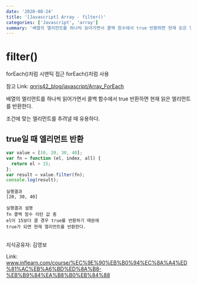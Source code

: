```yaml
---
date: '2020-08-24'
title: '[Javascript] Array - filter()'
categories: ['Javascript', 'array']
summary: '배열의 엘리먼트를 하나씩 읽어가면서 콜백 함수에서 true 반환하면 현재 읽은 엘리먼트를 반환한다.'
---
```


# filter()

forEach()처럼 시맨틱 접근
forEach()처럼 사용

참고 Link: <a href='https://qnrjs42_blog/javascript/Array_ForEach' target='_blank' rel='noreferrer noopener'>qnrjs42_blog/javascript/Array_ForEach</a>

배열의 엘리먼트를 하나씩 읽어가면서
콜백 함수에서 true 반환하면 현재 읽은 엘리먼트를 반환한다.

조건에 맞는 엘리먼트를 추려낼 때 유용하다.

## true일 때 엘리먼트 반환

```javascript
var value = [10, 20, 30, 40];
var fn = function (el, index, all) {
  return el > 15;
};
var result = value.filter(fn);
console.log(result);
```

```shell
실행결과
[20, 30, 40]
```

```shell
실행결과 설명
fn 콜백 함수 리턴 값 중
el이 15보다 클 경우 true를 반환하기 때문에
true가 되면 현재 엘리먼트를 반환한다.
```

<br />
지식공유자: 김영보

Link: <a href='https://www.inflearn.com/course/%EC%9E%90%EB%B0%94%EC%8A%A4%ED%81%AC%EB%A6%BD%ED%8A%B8-%EB%B9%84%EA%B8%B0%EB%84%88' target='_blank' rel='noreferrer noopener'>www.inflearn.com/course/%EC%9E%90%EB%B0%94%EC%8A%A4%ED%81%AC%EB%A6%BD%ED%8A%B8-%EB%B9%84%EA%B8%B0%EB%84%88</a>
